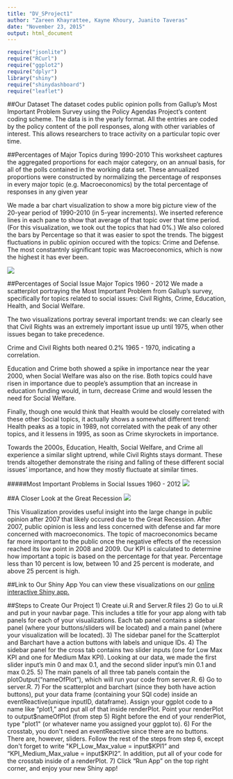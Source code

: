 ```yaml
---
title: "DV_SProject1"
author: "Zareen Khayrattee, Kayne Khoury, Juanito Taveras"
date: "November 23, 2015"
output: html_document
---
```

```r
require("jsonlite")
require("RCurl")
require("ggplot2")
require("dplyr")
library("shiny")
require("shinydashboard")
require("leaflet")
```

##Our Dataset
The dataset codes public opinion polls from Gallup's Most Important Problem Survey using the Policy Agendas Project's content coding scheme. The data is in the yearly format. All the entries are coded by the policy content of the poll responses, along with other variables of interest. This allows researchers to trace activity on a particular topic over time. 

##Percentages of Major Topics during 1990-2010
This worksheet captures the aggregated proportions for each major category, on an
annual basis, for all of the polls contained in the working data set. These annualized proportions were constructed by normalizing the percentage of responses in every major topic (e.g. Macroeconomics) by the total percentage of responses in any given year

We made a bar chart visualization to show a more big picture view of the 20-year period of 1990-2010 (in 5-year increments). We inserted reference lines in each pane to show that average of that topic over that time period. (For this visualization, we took out the topics that had 0%.) We also colored the bars by Percentage so that it was easier to spot the trends. The biggest fluctuations in public opinion occured with the topics: Crime and Defense. The most constantnly significant topic was Macroeconomics, which is now the highest it has ever been.

![](./barchart.png)

##Percentages of Social Issue Major Topics 1960 - 2012
We made a scatterplot portraying the Most Important Problem from Gallup's survey, specifically for topics related to social issues: Civil Rights, Crime, Education, Health, and Social Welfare.

The two visualizations portray several important trends: we can clearly see that Civil Rights was an extremely important issue up until 1975, when other issues began to take precedence.

Crime and Civil Rights both neared 0.2% 1965 - 1970, indicating a correlation. 

Education and Crime both showed a spike in importance near the year 2000, when Social Welfare was also on the rise. Both topics could have risen in importance due to people's assumption that an increase in education funding would, in turn, decrease Crime and would lessen the need for Social Welfare.

Finally, though one would think that Health would be closely correlated with these other Social topics, it actually shows a somewhat different trend: Health peaks as a topic in 1989, not correlated with the peak of any other topics, and it lessens in 1995, as soon as Crime skyrockets in importance. 

Towards the 2000s, Education, Health, Social Welfare, and Crime all experience a similar slight uptrend, while Civil Rights stays dormant. These trends altogether demonstrate the rising and falling of these different social issues' importance, and how they mostly fluctuate at similar times.

#####Most Important Problems in Social Issues 1960 - 2012
![](./scatterplot.png)


##A Closer Look at the Great Recession
![](./crosstab.png)


This Visualization provides useful insight into the large change in public opinion after 2007 that likely occured due to the Great Recession. After 2007, public opinion is less and less concerned with defense and far more concerned with macroeconomics. The topic of macroeconomics became far more important to the public once the negative effects of the recession reached its low point in 2008 and 2009. Our KPI is calculated to determine how important a topic is based on the percentage for that year. Percentage less than 10 percent is low, between 10 and 25 percent is moderate, and above 25 percent is high.

##Link to Our Shiny App
You can view these visualizations on our <a href="https://zareen.shinyapps.io/DV_SProject1">online interactive Shiny app.</a>


##Steps to Create Our Project
1) Create ui.R and Server.R files
2) Go to ui.R and put in your navbar page. This includes a title for your app along with tab panels for each of your visualizations. Each tab panel contains a sidebar panel (where your buttons/sliders will be located) and a main panel (where your visualization will be located).
3) The sidebar panel for the Scatterplot and Barchart have a action buttons with labels and unique IDs. 
4) The sidebar panel for the cross tab contains two slider inputs (one for Low Max KPI and one for Medium Max KPI). Looking at our data, we made the first slider input's min 0 and max 0.1, and the second slider input's min 0.1 and max 0.25.
5) The main panels of all three tab panels contain the plotOutput("nameOfPlot"), which will run your code from server.R.
6) Go to server.R.
7) For the scatterplot and barchart (since they both have action buttons), put your data frame (containing your SQl code) inside an eventReactive(unique inputID, dataframe). Assign your ggplot code to a name like "plot1," and put all of that inside renderPlot. Point your renderPlot to output$nameOfPlot (from step 5) Right before the end of your renderPlot, type "plot1" (or whatever name you assigned your ggplot to).
6) For the crosstab, you don't need an eventReactive since there are no buttons. There are, however, sliders. Follow the rest of the steps from step 6, except don't forget to write "KPI_Low_Max_value = input$KPI1" and "KPI_Medium_Max_value = input$KPI2". In addition, put all of your code for the crosstab inside of a renderPlot.
7) Click "Run App" on the top right corner, and enjoy your new Shiny app!

